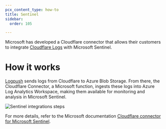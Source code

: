 ```yaml
---
pcx_content_type: how-to
title: Sentinel
sidebar:
  order: 105

---
```


Microsoft has developed a Cloudflare connector that allows their customers to integrate [Cloudflare Logs](/logs/) with Microsoft Sentinel.

# How it works

[Logpush](/logs/get-started/enable-destinations/azure/) sends logs from Cloudflare to Azure Blob Storage. From there, the Cloudflare Connector, a Microsoft function, ingests these logs into Azure Log Analytics Workspace, making them available for monitoring and analysis in Microsoft Sentinel.

![Sentinel integrations steps](~/assets/images/analytics/sentinel.png)

For more details, refer to the Microsoft documentation [Cloudflare connector for Microsoft Sentinel](https://learn.microsoft.com/en-us/azure/sentinel/data-connectors/cloudflare).

